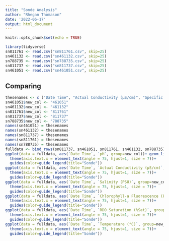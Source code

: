 ```yaml
---
title: "Sonde Analysis"
author: "Rhegan Thomason"
date: '2022-06-17'
output: html_document
---
```


```r
knitr::opts_chunk$set(echo = TRUE)
```


```r
library(tidyverse)
sn811761 <- read.csv("sn811761.csv", skip=25)
sn461132 <- read.csv("sn461132.csv", skip=25)
sn788735 <- read.csv("sn788735.csv", skip=25)
sn811737 <- read.csv("sn811737.csv", skip=25)
sn461051 <- read.csv("sn461051.csv", skip=25)
```

## Comparing

```r
thesenames <- c ("Date Time", "Actual Conductivity (µS/cm)", "Specific Conductivity (µS/cm)", "Salinity (PSU)", "Resistivity (Ω⋅cm)", "Density (g/cm³)", "Total Dissolved Solids (ppt)", "Chlorophyll-a Fluorescence (RFU)", "RDO Concentration (mg/L)", "RDO Saturation (%Sat)", "Oxygen Partial Pressure (Torr)", "pH", "pH mV", "ORP (mV)", "Temperature (°C)", "External Voltage (V)", "Battery Capacity (%)", "Barometric Pressure (mm Hg)", "Pressure (psi)", "Depth (m)", "new_col")
sn461051$new_col <- "461051"
sn461132$new_col <- "461132"
sn811761$new_col <- "811761"
sn811737$new_col <- "811737"
sn788735$new_col <- "788735"
names(sn461051) = thesenames
names(sn461132) = thesenames
names(sn811737) = thesenames
names(sn811761) = thesenames
names(sn788735) = thesenames
fulldata <- bind_rows(sn811737, sn461051, sn811761, sn461132, sn788735)
ggplot(data = fulldata, aes(`Date Time`, `pH`, group=new_col))+ geom_line(aes(color=new_col))+ 
  theme(axis.text.x = element_text(angle = 75, hjust=1, size = 7))+ 
  guides(color=guide_legend(title="Sonde"))
ggplot(data = fulldata, aes(`Date Time`, `Actual Conductivity (µS/cm)`, group=new_col))+ geom_line(aes(color=new_col))+ 
  theme(axis.text.x = element_text(angle = 75, hjust=1, size = 7))+ 
  guides(color=guide_legend(title="Sonde"))
ggplot(data = fulldata, aes(`Date Time`, `Salinity (PSU)`, group=new_col))+ geom_line(aes(color=new_col))+ 
  theme(axis.text.x = element_text(angle = 75, hjust=1, size = 7))+ 
  guides(color=guide_legend(title="Sonde"))
ggplot(data = fulldata, aes(`Date Time`, `Chlorophyll-a Fluorescence (RFU)`, group=new_col))+ geom_line(aes(color=new_col))+ 
  theme(axis.text.x = element_text(angle = 75, hjust=1, size = 7))+ 
  guides(color=guide_legend(title="Sonde"))
ggplot(data = fulldata, aes(`Date Time`, `RDO Saturation (%Sat)`, group=new_col))+ geom_line(aes(color=new_col))+
  theme(axis.text.x = element_text(angle = 75, hjust=1, size = 7))+ 
  guides(color=guide_legend(title="Sonde"))
ggplot(data = fulldata, aes(`Date Time`, `Temperature (°C)`, group=new_col))+ geom_line(aes(color=new_col))+ 
  theme(axis.text.x = element_text(angle = 75, hjust=1, size = 7))+ 
  guides(color=guide_legend(title="Sonde"))
```
